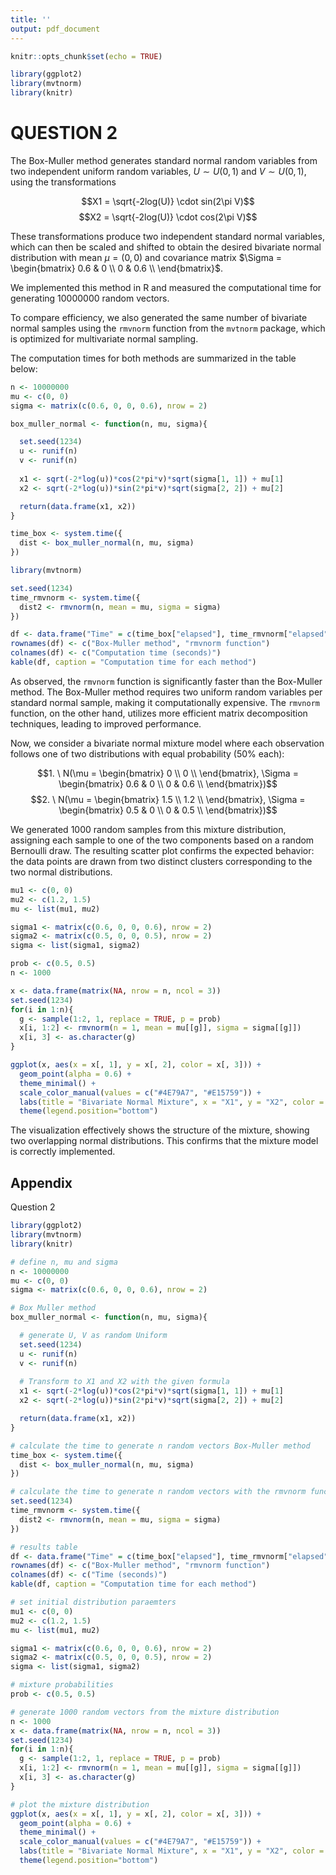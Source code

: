 ```yaml
---
title: ''
output: pdf_document
---
```


```r
knitr::opts_chunk$set(echo = TRUE)
```

```r
library(ggplot2)
library(mvtnorm)
library(knitr)
```


# QUESTION 2

The Box-Muller method generates standard normal random variables from two independent uniform random variables, $U \sim U(0, 1)$ and $V \sim U(0, 1)$, using the transformations

$$X1 = \sqrt{-2log(U)} \cdot sin(2\pi V)$$
$$X2 = \sqrt{-2log(U)} \cdot cos(2\pi V)$$

These transformations produce two independent standard normal variables, which can then be scaled and shifted to obtain the desired bivariate normal distribution with mean $\mu = (0, 0)$ and covariance matrix $\Sigma = \begin{bmatrix} 0.6  & 0 \\ 0 & 0.6 \\ \end{bmatrix}$.

We implemented this method in R and measured the computational time for generating $10000000$ random vectors.

To compare efficiency, we also generated the same number of bivariate normal samples using the `rmvnorm` function from the `mvtnorm` package, which is optimized for multivariate normal sampling.

The computation times for both methods are summarized in the table below:

```r
n <- 10000000
mu <- c(0, 0)
sigma <- matrix(c(0.6, 0, 0, 0.6), nrow = 2)

box_muller_normal <- function(n, mu, sigma){

  set.seed(1234)
  u <- runif(n)
  v <- runif(n)
  
  x1 <- sqrt(-2*log(u))*cos(2*pi*v)*sqrt(sigma[1, 1]) + mu[1]
  x2 <- sqrt(-2*log(u))*sin(2*pi*v)*sqrt(sigma[2, 2]) + mu[2]

  return(data.frame(x1, x2))
}

time_box <- system.time({
  dist <- box_muller_normal(n, mu, sigma)
})

library(mvtnorm)

set.seed(1234)
time_rmvnorm <- system.time({
  dist2 <- rmvnorm(n, mean = mu, sigma = sigma)
})

df <- data.frame("Time" = c(time_box["elapsed"], time_rmvnorm["elapsed"]))
rownames(df) <- c("Box-Muller method", "rmvnorm function")
colnames(df) <- c("Computation time (seconds)")
kable(df, caption = "Computation time for each method")
```

As observed, the `rmvnorm` function is significantly faster than the Box-Muller method. The Box-Muller method requires two uniform random variables per standard normal sample, making it computationally expensive. The `rmvnorm` function, on the other hand, utilizes more efficient matrix decomposition techniques, leading to improved performance.

Now, we consider a bivariate normal mixture model where each observation follows one of two distributions with equal probability (50% each):

$$1. \ N(\mu = \begin{bmatrix} 
 0 \\ 
0 \\ 
\end{bmatrix}, \Sigma = \begin{bmatrix} 
0.6  & 0 \\ 
0 & 0.6 \\ 
\end{bmatrix})$$
$$2. \ N(\mu = \begin{bmatrix} 
1.5 \\ 
1.2 \\ 
\end{bmatrix}, \Sigma = \begin{bmatrix} 
0.5  & 0 \\ 
0 & 0.5 \\ 
\end{bmatrix})$$

We generated $1000$ random samples from this mixture distribution, assigning each sample to one of the two components based on a random Bernoulli draw. The resulting scatter plot confirms the expected behavior: the data points are drawn from two distinct clusters corresponding to the two normal distributions.

```r
mu1 <- c(0, 0)
mu2 <- c(1.2, 1.5)
mu <- list(mu1, mu2)

sigma1 <- matrix(c(0.6, 0, 0, 0.6), nrow = 2)
sigma2 <- matrix(c(0.5, 0, 0, 0.5), nrow = 2)
sigma <- list(sigma1, sigma2)

prob <- c(0.5, 0.5)
n <- 1000

x <- data.frame(matrix(NA, nrow = n, ncol = 3))
set.seed(1234)
for(i in 1:n){
  g <- sample(1:2, 1, replace = TRUE, p = prob)
  x[i, 1:2] <- rmvnorm(n = 1, mean = mu[[g]], sigma = sigma[[g]])
  x[i, 3] <- as.character(g)
}

ggplot(x, aes(x = x[, 1], y = x[, 2], color = x[, 3])) +
  geom_point(alpha = 0.6) +
  theme_minimal() +
  scale_color_manual(values = c("#4E79A7", "#E15759")) + 
  labs(title = "Bivariate Normal Mixture", x = "X1", y = "X2", color = "Original distribution") + 
  theme(legend.position="bottom")
```

The visualization effectively shows the structure of the mixture, showing two overlapping normal distributions. This confirms that the mixture model is correctly implemented.

## Appendix

Question 2

```r
library(ggplot2)
library(mvtnorm)
library(knitr)

# define n, mu and sigma
n <- 10000000
mu <- c(0, 0)
sigma <- matrix(c(0.6, 0, 0, 0.6), nrow = 2)

# Box Muller method
box_muller_normal <- function(n, mu, sigma){

  # generate U, V as random Uniform
  set.seed(1234)
  u <- runif(n)
  v <- runif(n)
  
  # Transform to X1 and X2 with the given formula
  x1 <- sqrt(-2*log(u))*cos(2*pi*v)*sqrt(sigma[1, 1]) + mu[1]
  x2 <- sqrt(-2*log(u))*sin(2*pi*v)*sqrt(sigma[2, 2]) + mu[2]

  return(data.frame(x1, x2))
}

# calculate the time to generate n random vectors Box-Muller method
time_box <- system.time({
  dist <- box_muller_normal(n, mu, sigma)
})

# calculate the time to generate n random vectors with the rmvnorm function
set.seed(1234)
time_rmvnorm <- system.time({
  dist2 <- rmvnorm(n, mean = mu, sigma = sigma)
})

# results table
df <- data.frame("Time" = c(time_box["elapsed"], time_rmvnorm["elapsed"]))
rownames(df) <- c("Box-Muller method", "rmvnorm function")
colnames(df) <- c("Time (seconds)")
kable(df, caption = "Computation time for each method")

# set initial distribution paraemters
mu1 <- c(0, 0)
mu2 <- c(1.2, 1.5)
mu <- list(mu1, mu2)

sigma1 <- matrix(c(0.6, 0, 0, 0.6), nrow = 2)
sigma2 <- matrix(c(0.5, 0, 0, 0.5), nrow = 2)
sigma <- list(sigma1, sigma2)

# mixture probabilities
prob <- c(0.5, 0.5)

# generate 1000 random vectors from the mixture distribution
n <- 1000
x <- data.frame(matrix(NA, nrow = n, ncol = 3))
set.seed(1234)
for(i in 1:n){
  g <- sample(1:2, 1, replace = TRUE, p = prob)
  x[i, 1:2] <- rmvnorm(n = 1, mean = mu[[g]], sigma = sigma[[g]])
  x[i, 3] <- as.character(g)
}

# plot the mixture distribution
ggplot(x, aes(x = x[, 1], y = x[, 2], color = x[, 3])) +
  geom_point(alpha = 0.6) +
  theme_minimal() +
  scale_color_manual(values = c("#4E79A7", "#E15759")) + 
  labs(title = "Bivariate Normal Mixture", x = "X1", y = "X2", color = "Original distribution") + 
  theme(legend.position="bottom")
```


